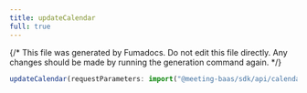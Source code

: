 ```yaml
---
title: updateCalendar
full: true
---
```


{/* This file was generated by Fumadocs. Do not edit this file directly. Any changes should be made by running the generation command again. */}



```typescript
updateCalendar(requestParameters: import("@meeting-baas/sdk/api/calendars-api").CalendarsApiUpdateCalendarRequest, options: RawAxiosRequestConfig): Promise<any>
```


